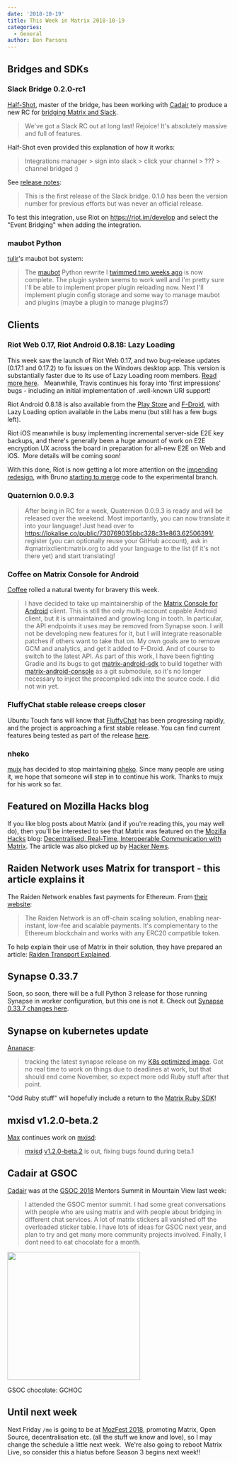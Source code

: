 ```yaml
---
date: '2018-10-19'
title: This Week in Matrix 2018-10-19
categories:
  - General
author: Ben Parsons
---
```


<h2 id="bridgesandsdks">Bridges and SDKs</h2>
<h3 id="slackbridge020rc1">Slack Bridge 0.2.0-rc1</h3>
<a href="https://matrix.to/#/@Half-Shot:half-shot.uk">Half-Shot</a>, master of the bridge, has been working with <a href="https://matrix.to/#/@cadair:cadair.com">Cadair</a> to produce a new RC for <a href="https://github.com/matrix-org/matrix-appservice-slack">bridging Matrix and Slack</a>.
<blockquote>We've got a Slack RC out at long last! Rejoice! It's absolutely massive and full of features.</blockquote>
Half-Shot even provided this explanation of how it works:
<blockquote>Integrations manager &gt; sign into slack &gt; click your channel &gt; ??? &gt; channel bridged :)</blockquote>
See <a href="https://github.com/matrix-org/matrix-appservice-slack/releases/tag/0.2.0-rc1">release notes</a>:
<blockquote>This is the first release of the Slack bridge. 0.1.0 has been the version number for previous efforts but was never an official release.</blockquote>
To test this integration, use Riot on <a href="https://riot.im/develop">https://riot.im/develop</a> and select the "Event Bridging" when adding the integration.
<h3 id="maubotpython">maubot Python</h3>
<a href="https://matrix.to/#/@tulir:maunium.net">tulir</a>'s maubot bot system:
<blockquote>The <a href="https://github.com/maubot/maubot">maubot</a> Python rewrite I <a href="https://matrix.org/blog/2018/10/05/this-week-in-matrix-2018-10-05/#sdks">twimmed two weeks ago</a> is now complete. The plugin system seems to work well and I'm pretty sure I'll be able to implement proper plugin reloading now.
Next I'll implement plugin config storage and some way to manage maubot and plugins (maybe a plugin to manage plugins?)</blockquote>
<h2 id="clients">Clients</h2>
<h3 id="riotweb017riotandroid0818lazyloading">Riot Web 0.17, Riot Android 0.8.18: Lazy Loading</h3>
This week saw the launch of Riot Web 0.17, and two bug-release updates (0.17.1 and 0.17.2) to fix issues on the Windows desktop app. This version is substantially faster due to its use of Lazy Loading room members. <a href="https://medium.com/@RiotChat/riot-im-web-0-17-and-ios-0-7-6-smaller-footprint-faster-launch-5ddd18a65abb">Read more here</a>.   Meanwhile, Travis continues his foray into 'first impressions' bugs - including an initial implementation of .well-known URI support!

Riot Android 0.8.18 is also available from the <a href="https://play.google.com/store/apps/details?id=im.vector.alpha">Play Store</a> and <a href="https://f-droid.org/en/packages/im.vector.alpha/">F-Droid</a>, with Lazy Loading option available in the Labs menu (but still has a few bugs left).

Riot iOS meanwhile is busy implementing incremental server-side E2E key backups, and there's generally been a huge amount of work on E2E encryption UX across the board in preparation for all-new E2E on Web and iOS.  More details will be coming soon!

With this done, Riot is now getting a lot more attention on the <a href="https://medium.com/@RiotChat/a-sneak-peek-at-a-whole-new-riot-im-1114df653782">impending redesign</a>, with Bruno <a href="https://github.com/matrix-org/matrix-react-sdk/pulls?utf8=%E2%9C%93&amp;q=is%3Apr+redesign+author%3Abwindels">starting to merge</a> code to the experimental branch.
<h3 id="quaternion0093">Quaternion 0.0.9.3</h3>
<blockquote>After being in RC for a week, Quaternion 0.0.9.3 is ready and will be released over the weekend. Most importantly, you can now translate it into your language! Just head over to <a href="https://lokalise.co/public/730769035bbc328c31e863.62506391/">https://lokalise.co/public/730769035bbc328c31e863.62506391/</a>, register (you can optionally reuse your GitHub account), ask in #qmatrixclient:matrix.org to add your language to the list (if it's not there yet) and start translating!</blockquote>
<h3 id="coffeeonmatrixconsoleforandroid">Coffee on Matrix Console for Android</h3>
<a href="https://github.com/Matrixcoffee">Coffee</a> rolled a natural twenty for bravery this week.
<blockquote>I have decided to take up maintainership of the <a href="https://github.com/matrix-org/matrix-android-console">Matrix Console for Android</a> client. This is still the only multi-account capable Android client, but it is unmaintained and growing long in tooth. In particular, the API endpoints it uses may be removed from Synapse soon.
I will not be developing new features for it, but I will integrate reasonable patches if others want to take that on.
My own goals are to remove GCM and analytics, and get it added to F-Droid. And of course to switch to the latest API.
As part of this work, I have been fighting Gradle and its bugs to get <a href="https://github.com/matrix-org/matrix-android-sdk">matrix-android-sdk</a> to build together with <a href="https://github.com/matrix-org/matrix-android-console">matrix-android-console</a> as a git submodule, so it's no longer necessary to inject the precompiled sdk into the source code. I did not win yet.</blockquote>
<h3 id="fluffychatstablereleasecreepscloser">FluffyChat stable release creeps closer</h3>
Ubuntu Touch fans will know that <a href="https://github.com/ChristianPauly/fluffychat">FluffyChat</a> has been progressing rapidly, and the project is approaching a first stable release. You can find current features being tested as part of the release <a href="https://github.com/ChristianPauly/fluffychat/blob/master/CHANGELOG.md">here</a>.
<h3 id="nheko">nheko</h3>
<a href="https://matrix.to/#/@mujx:matrix.org">mujx</a> has decided to stop maintaining <a href="https://github.com/mujx/nheko">nheko</a>. Since many people are using it, we hope that someone will step in to continue his work. Thanks to mujx for his work so far.
<h2 id="featuredonmozillahacksblog">Featured on Mozilla Hacks blog</h2>
If you like blog posts about Matrix (and if you're reading this, you may well do), then you'll be interested to see that Matrix was featured on the <a href="https://hacks.mozilla.org/">Mozilla Hacks</a> blog: <a href="https://hacks.mozilla.org/2018/10/dweb-decentralised-real-time-interoperable-communication-with-matrix/">Decentralised, Real-Time, Interoperable Communication with Matrix</a>. The article was also picked up by <a href="https://news.ycombinator.com/item?id=18240253">Hacker News</a>.
<h2 id="raidennetworkusesmatrixfortransportthisarticleexplainsit">Raiden Network uses Matrix for transport - this article explains it</h2>
The Raiden Network enables fast payments for Ethereum. From <a href="https://raiden.network/">their website</a>:
<blockquote>The Raiden Network is an off-chain scaling solution, enabling near-instant, low-fee and scalable payments. It's complementary to the Ethereum blockchain and works with any ERC20 compatible token.</blockquote>
To help explain their use of Matrix in their solution, they have prepared an article: <a href="https://medium.com/raiden-network/raiden-transport-explained-939d7741b6f4">Raiden Transport Explained</a>.
<h2 id="synapse0337">Synapse 0.33.7</h2>
Soon, so soon, there will be a full Python 3 release for those running Synapse in worker configuration, but this one is not it. Check out <a href="https://matrix.org/blog/2018/10/18/synapse-0-33-7-released/">Synapse 0.33.7 changes here</a>.
<h2 id="synapseonkubernetesupdate">Synapse on kubernetes update</h2>
<a href="https://github.com/ananace/">Ananace</a>:
<blockquote>tracking the latest synapse release on my <a href="https://github.com/ananace/matrix-synapse">K8s optimized image</a>. Got no real time to work on things due to deadlines at work, but that should end come November, so expect more odd Ruby stuff after that point.</blockquote>
"Odd Ruby stuff" will hopefully include a return to the <a href="https://github.com/ananace/ruby-matrix-sdk">Matrix Ruby SDK</a>!
<h2 id="mxisdv120beta2">mxisd v1.2.0-beta.2</h2>
<a href="https://matrix.to/#/@max:kamax.io">Max</a> continues work on <a href="https://github.com/kamax-io/mxisd">mxisd</a>:
<blockquote><a href="https://github.com/kamax-matrix/mxisd">mxisd</a> <a href="https://github.com/kamax-matrix/mxisd/releases/tag/v1.2.0-beta.2">v1.2.0-beta.2</a> is out, fixing bugs found during beta.1</blockquote>
<h2 id="cadairatgsoc">Cadair at GSOC</h2>
<a href="https://matrix.to/#/@cadair:cadair.com">Cadair</a> was at the <a href="https://summerofcode.withgoogle.com/projects/?sp-search=matrix">GSOC 2018</a> Mentors Summit in Mountain View last week:
<blockquote>I attended the GSOC mentor summit. I had some great conversations with people who are using matrix and with people about bridging in different chat services. A lot of matrix stickers all vanished off the overloaded sticker table. I have lots of ideas for GSOC next year, and plan to try and get many more community projects involved. Finally, I dont need to eat chocolate for a month.</blockquote>
<a style="font-weight: bold;" href="https://matrix.org/blog/wp-content/uploads/2018/10/gsoc-chocolate.jpg"><img class="alignnone wp-image-3650 size-medium" src="https://matrix.org/blog/wp-content/uploads/2018/10/gsoc-chocolate-300x289.jpg" alt="" width="300" height="289" /></a>

GSOC chocolate: GCHOC
<h2 id="untilnextweek">Until next week</h2>
Next Friday <code>/me</code> is going to be at <a href="https://mozillafestival.org/">MozFest 2018</a>, promoting Matrix, Open Source, decentralisation etc. (all the stuff we know and love), so I may change the schedule a little next week.  We're also going to reboot Matrix Live, so consider this a hiatus before Season 3 begins next week!!